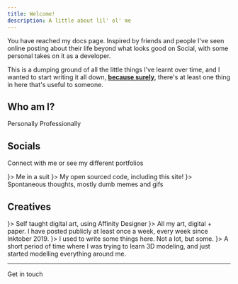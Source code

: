 ```yaml
---
title: Welcome!
description: A little about lil' ol' me
---
```



You have reached my docs page. Inspired by friends and people I've seen online posting about their life beyond what looks good on Social, with some personal takes on it as a developer.

This is a dumping ground of all the little things I've learnt over time, and I wanted to start writing it all down, <ins>**because surely**</ins>, there's at least one thing in here that's useful to someone.


## Who am I?

<div className="flex flex-col gap-2">
  <Link href="/docs/about/personally">Personally</Link>
  <Link href="/docs/life/profesional">Professionally</Link>
</div>

## Socials

Connect with me or see my different portfolios

<Cards>
  <Card title="LinkedIn" href="https://www.linkedin.com/in/matthewpua/" icon={<Linkedin />}>
  Me in a suit
  </Card>
  <Card title="GitHub" href="https://github.com/mattpua" icon={<Github />}>
  My open sourced code, including this site!
  </Card>
  <Card title="X (Twitter)" href="https://x.com/yo_puaaa" icon={<Twitter />}>
  Spontaneous thoughts, mostly dumb memes and gifs
  </Card>
</Cards>

## Creatives

<Cards>
  <Card title="Dribbble" href="https://dribbble.com/mattpua" icon={<Dribbble />}>
  Self taught digital art, using Affinity Designer
  </Card>
  <Card title="Instagram" href="https://www.instagram.com/yo_designsss/" icon={<Instagram />}>
  All my art, digital + paper. I have posted publicly at least once a week, every week since Inktober 2019.
  </Card>
  <Card title="Medium" href="https://matthewpua.medium.com/" icon={<Book />}>
  I used to write some things here. Not a lot, but some.
  </Card>
  <Card title="3D Warehouse" href="https://3dwarehouse.sketchup.com/by/mattpua" icon={<Box />}>
  A short period of time where I was trying to learn 3D modeling, and just started modelling everything around me.
  </Card>
</Cards>

<hr/>
<Link href="mailto:contact@mattpua.com">
Get in touch
</Link>
